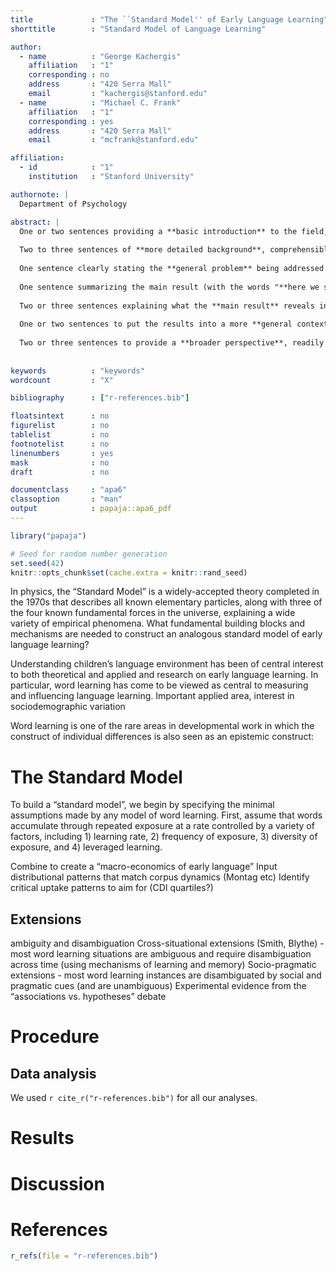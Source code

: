 ```yaml
---
title             : "The ``Standard Model'' of Early Language Learning"
shorttitle        : "Standard Model of Language Learning"

author: 
  - name          : "George Kachergis"
    affiliation   : "1"
    corresponding : no 
    address       : "420 Serra Mall"
    email         : "kachergis@stanford.edu"
  - name          : "Michael C. Frank"
    affiliation   : "1"
    corresponding : yes 
    address       : "420 Serra Mall"
    email         : "mcfrank@stanford.edu"

affiliation:
  - id            : "1"
    institution   : "Stanford University"

authornote: |
  Department of Psychology

abstract: |
  One or two sentences providing a **basic introduction** to the field,  comprehensible to a scientist in any discipline.
  
  Two to three sentences of **more detailed background**, comprehensible  to scientists in related disciplines.
  
  One sentence clearly stating the **general problem** being addressed by  this particular study.
  
  One sentence summarizing the main result (with the words "**here we show**" or their equivalent).
  
  Two or three sentences explaining what the **main result** reveals in direct comparison to what was thought to be the case previously, or how the  main result adds to previous knowledge.
  
  One or two sentences to put the results into a more **general context**.
  
  Two or three sentences to provide a **broader perspective**, readily comprehensible to a scientist in any discipline.
  
  
keywords          : "keywords"
wordcount         : "X"

bibliography      : ["r-references.bib"]

floatsintext      : no
figurelist        : no
tablelist         : no
footnotelist      : no
linenumbers       : yes
mask              : no
draft             : no

documentclass     : "apa6"
classoption       : "man"
output            : papaja::apa6_pdf
---
```


```r
library("papaja")
```

```r
# Seed for random number generation
set.seed(42)
knitr::opts_chunk$set(cache.extra = knitr::rand_seed)
```

In physics, the "Standard Model" is a widely-accepted theory completed in the 1970s that describes all known elementary particles, along with three of the four known fundamental forces in the universe, explaining a wide variety of empirical phenomena. 
What fundamental building blocks and mechanisms are needed to construct an analogous standard model of early language learning?

Understanding children's language environment has been of central interest to both theoretical and applied and research on early language learning.
In particular, word learning has come to be viewed as central to measuring and influencing language learning.
Important applied area, interest in sociodemographic variation

Word learning is one of the rare areas in developmental work in which the construct of individual differences is also seen as an epistemic construct: 


# The Standard Model

To build a "standard model", we begin by specifying the minimal assumptions made by any model of word learning.
First, assume that words accumulate through repeated exposure at a rate controlled by a variety of factors, including 1) learning rate, 2) frequency of exposure, 3) diversity of exposure, and 4) leveraged learning.

Combine to create a "macro-economics of early language" 
Input distributional patterns that match corpus dynamics (Montag etc)
Identify critical uptake patterns to aim for (CDI quartiles?)

## Extensions
ambiguity and disambiguation
Cross-situational extensions (Smith, Blythe) - most word learning situations are ambiguous and require disambiguation across time (using mechanisms of learning and memory)
Socio-pragmatic extensions - most word learning instances are disambiguated by social and pragmatic cues (and are unambiguous)
Experimental evidence from the “associations vs. hypotheses” debate


# Procedure

## Data analysis
We used `r cite_r("r-references.bib")` for all our analyses.


# Results

# Discussion


\newpage

# References
```r
r_refs(file = "r-references.bib")
```

\begingroup
\setlength{\parindent}{-0.5in}
\setlength{\leftskip}{0.5in}

<div id = "refs"></div>
\endgroup
